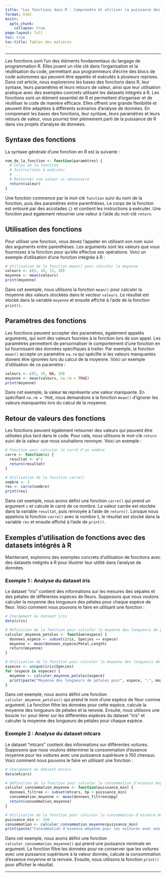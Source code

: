 ```yaml
---
title: "Les fonctions dans R : Comprendre et utiliser la puissance des fonctions"
format: html
knitr:
  opts_chunk: 
    collapse: true
page-layout: full
toc: true
toc-title: Tables des matières
---
```


---

  Les fonctions sont l'un des éléments fondamentaux du langage de programmation R. Elles jouent un rôle clé dans l'organisation et la réutilisation du code, permettant aux programmeurs d'écrire des blocs de code autonomes qui peuvent être appelés et exécutés à plusieurs reprises. Dans cet article, nous explorerons les bases des fonctions dans R, leur syntaxe, leurs paramètres et leurs retours de valeur, ainsi que leur utilisation pratique avec des exemples concrets utilisant les datasets intégrés à R.
Les fonctions sont un élément essentiel de R et permettent d'organiser et de réutiliser le code de manière efficace. Elles offrent une grande flexibilité et peuvent être adaptées à différents scénarios d'analyse de données. En comprenant les bases des fonctions, leur syntaxe, leurs paramètres et leurs retours de valeur, vous pourrez tirer pleinement parti de la puissance de R dans vos projets d'analyse de données.

## Syntaxe des fonctions

La syntaxe générale d'une fonction en R est la suivante :

```r
nom_de_la_fonction <- function(paramètres) {
  # Corps de la fonction
  # Instructions à exécuter
  # ...
  # Retourner une valeur si nécessaire
  return(valeur)
}
```

Une fonction commence par le mot-clé `function` suivi du nom de la fonction, puis des paramètres entre parenthèses. Le corps de la fonction est entouré par des accolades `{}` et contient les instructions à exécuter. Une fonction peut également retourner une valeur à l'aide du mot-clé `return`.

## Utilisation des fonctions

Pour utiliser une fonction, vous devez l'appeler en utilisant son nom suivi des arguments entre parenthèses. Les arguments sont les valeurs que vous fournissez à la fonction pour qu'elle effectue ses opérations. Voici un exemple d'utilisation d'une fonction intégrée à R :

```r
# Utilisation de la fonction mean() pour calculer la moyenne
valeurs <- c(5, 10, 15, 20)
moyenne <- mean(valeurs)
print(moyenne)
```

Dans cet exemple, nous utilisons la fonction `mean()` pour calculer la moyenne des valeurs stockées dans le vecteur `valeurs`. Le résultat est stocké dans la variable `moyenne` et ensuite affiché à l'aide de la fonction `print()`.

## Paramètres des fonctions

Les fonctions peuvent accepter des paramètres, également appelés arguments, qui sont des valeurs fournies à la fonction lors de son appel. Les paramètres permettent de personnaliser le comportement d'une fonction en lui fournissant des données spécifiques à traiter. Par exemple, la fonction `mean()` accepte un paramètre `na.rm` qui spécifie si les valeurs manquantes doivent être ignorées lors du calcul de la moyenne. Voici un exemple d'utilisation de ce paramètre :

```r
valeurs <- c(5, 10, NA, 20)
moyenne <- mean(valeurs, na.rm = TRUE)
print(moyenne)
```

Dans cet exemple, la valeur `NA` représente une valeur manquante. En spécifiant `na.rm = TRUE`, nous demandons à la fonction `mean()` d'ignorer les valeurs manquantes lors du calcul de la moyenne.

## Retour de valeurs des fonctions

Les fonctions peuvent également retourner des valeurs qui peuvent être utilisées plus tard dans le code. Pour cela, nous utilisons le mot-clé `return` suivi de la valeur que nous souhaitons renvoyer. Voici un exemple :

```r
# Fonction pour calculer le carré d'un nombre
carre <- function(x) {
  resultat <- x^2
  return(resultat)
}

# Utilisation de la fonction carre()
nombre <- 5
res <- carre(nombre)
print(res)
```

Dans cet exemple, nous avons défini une fonction `carre()` qui prend un argument `x` et calcule le carré de ce nombre. La valeur carrée est stockée dans la variable `resultat`, puis renvoyée à l'aide de `return()`. Lorsque nous appelons la fonction `carre()` avec le nombre `5`, le résultat est stocké dans la variable `res` et ensuite affiché à l'aide de `print()`.

## Exemples d'utilisation de fonctions avec des datasets intégrés à R

Maintenant, explorons des exemples concrets d'utilisation de fonctions avec des datasets intégrés à R pour illustrer leur utilité dans l'analyse de données.

### Exemple 1 : Analyse du dataset iris

Le dataset "iris" contient des informations sur les mesures des sépales et des pétales de différentes espèces de fleurs. Supposons que nous voulons calculer la moyenne des longueurs des pétales pour chaque espèce de fleur. Voici comment nous pouvons le faire en utilisant une fonction :

```r
# Chargement du dataset iris
data(iris)

# Définition de la fonction pour calculer la moyenne des longueurs de pétales par espèce
calculer_moyenne_petales <- function(espece) {
  donnees_espece <- subset(iris, Species == espece)
  moyenne <- mean(donnees_espece$Petal.Length)
  return(moyenne)
}

# Utilisation de la fonction pour calculer la moyenne des longueurs de pétales pour chaque espèce
especes <- unique(iris$Species)
for (espece in especes) {
  moyenne <- calculer_moyenne_petales(espece)
  print(paste("Moyenne des longueurs de pétales pour", espece, ":", moyenne))
}
```

Dans cet exemple, nous avons défini une fonction `calculer_moyenne_petales()` qui prend le nom d'une espèce de fleur comme argument. La fonction filtre les données pour cette espèce, calcule la moyenne des longueurs de pétales et la renvoie. Ensuite, nous utilisons une boucle `for` pour itérer sur les différentes espèces du dataset "iris" et calculer la moyenne des longueurs de pétales pour chaque espèce.

### Exemple 2 : Analyse du dataset mtcars

Le dataset "mtcars" contient des informations sur différentes voitures. Supposons que nous voulons déterminer la consommation d'essence moyenne pour les voitures avec une puissance supérieure à 150 chevaux. Voici comment nous pouvons le faire en utilisant une fonction :

```r
# Chargement du dataset mtcars
data(mtcars)

# Définition de la fonction pour calculer la consommation d'essence moyenne pour les voitures avec une puissance supérieure à 150 chevaux
calculer_consommation_moyenne <- function(puissance_min) {
  donnees_filtree <- subset(mtcars, hp > puissance_min)
  consommation_moyenne <- mean(donnees_filtree$mpg)
  return(consommation_moyenne)
}

# Utilisation de la fonction pour calculer la consommation d'essence moyenne pour les voitures avec une puissance supérieure à 150 chevaux
puissance_min <- 150
consommation <- calculer_consommation_moyenne(puissance_min)
print(paste("Consommation d'essence moyenne pour les voitures avec une puissance supérieure à", puissance_min, "chevaux :", consommation))
```

Dans cet exemple, nous avons défini une fonction `calculer_consommation_moyenne()` qui prend une puissance minimale en argument. La fonction filtre les données pour ne conserver que les voitures avec une puissance supérieure à la valeur donnée, calcule la consommation d'essence moyenne et la renvoie. Ensuite, nous utilisons la fonction `print()` pour afficher le résultat.

---
